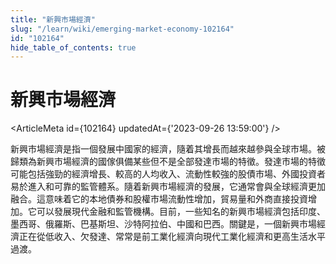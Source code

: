 ```yaml
---
title: "新興市場經濟"
slug: "/learn/wiki/emerging-market-economy-102164"
id: "102164"
hide_table_of_contents: true
---
```



# 新興市場經濟

<ArticleMeta id={102164} updatedAt={'2023-09-26 13:59:00'} />
<div className='border-solid border-b border-t-0 my-4 border-[var(--ifm-color-gray-300)]' />

新興市場經濟是指一個發展中國家的經濟，隨着其增長而越來越參與全球市場。被歸類為新興市場經濟的國傢俱備某些但不是全部發達市場的特徵。發達市場的特徵可能包括強勁的經濟增長、較高的人均收入、流動性較強的股債市場、外國投資者易於進入和可靠的監管體系。隨着新興市場經濟的發展，它通常會與全球經濟更加融合。這意味着它的本地債券和股權市場流動性增加，貿易量和外商直接投資增加。它可以發展現代金融和監管機構。目前，一些知名的新興市場經濟包括印度、墨西哥、俄羅斯、巴基斯坦、沙特阿拉伯、中國和巴西。關鍵是，一個新興市場經濟正在從低收入、欠發達、常常是前工業化經濟向現代工業化經濟和更高生活水平過渡。
